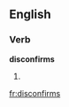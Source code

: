 ==English==

===Verb===
'''disconfirms'''

# {{third-person singular of|[[disconfirm]]}}

[[fr:disconfirms]]